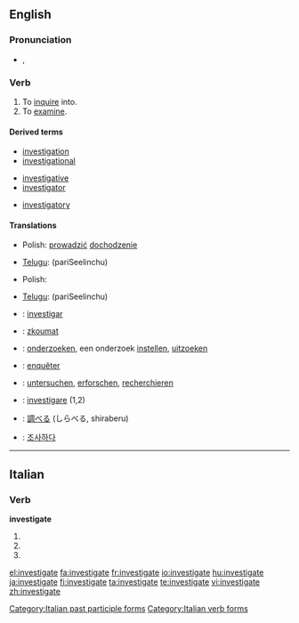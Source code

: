 ==English==

===Pronunciation===
* {{IPA|/ɪn'ves.tɪ.geɪt/}}, {{SAMPA|/In"vEs.tI.gEIt/}}

===Verb===
{{en-verb|investigat|ing}}

# To [[inquire]] into.
# To [[examine]].

====Derived terms====
{{top3}}
* [[investigation]]
* [[investigational]]
{{mid3}}
* [[investigative]]
* [[investigator]]
{{mid3}}
* [[investigatory]]
{{bottom}}

====Translations====
{{trans-top|to inquire into}}
* Polish: [[prowadzić]] [[dochodzenie]]
{{trans-mid}}
* [[Telugu]]: {{t|te|పరిశీలించు|sc=Telu}} (pariSeelinchu)
{{trans-bottom}}

{{trans-top|to examine}}
* Polish: {{t+|pl|badać}}
{{trans-mid}}
* [[Telugu]]: {{t|te|పరిశీలించు|sc=Telu}} (pariSeelinchu)
{{trans-bottom}}

{{checktrans-top}}
* {{ttbc|Catalan}}: [[investigar]]
* {{ttbc|Czech}}: [[zkoumat]]
* {{ttbc|Dutch}}: [[onderzoeken]], een onderzoek [[instellen]], [[uitzoeken]]
* {{ttbc|French}}: [[enquêter]]
* {{ttbc|German}}: [[untersuchen]], [[erforschen]], [[recherchieren]]
{{checktrans-mid}}
* {{ttbc|Italian}}: [[investigare]] (1,2)
* {{ttbc|Japanese}}: [[調べる]] (しらべる, shiraberu)
* {{ttbc|Korean}}: [[조사하다]]
{{checktrans-bottom}}

----

==Italian==

===Verb===
'''investigate'''

# {{form of|[[second-person|Second-person]] [[plural]] [[present tense]]|[[investigare#Italian|investigare]]|lang=Italian}}
# {{form of|Second-person plural [[imperative]]|investigare#Italian|investigare|lang=Italian}}
# {{form of|[[feminine|Feminine]] plural|[[investigato]]}}

[[Category:Italian past participle forms]]
[[Category:Italian verb forms]]

[[el:investigate]]
[[fa:investigate]]
[[fr:investigate]]
[[io:investigate]]
[[hu:investigate]]
[[ja:investigate]]
[[fi:investigate]]
[[ta:investigate]]
[[te:investigate]]
[[vi:investigate]]
[[zh:investigate]]